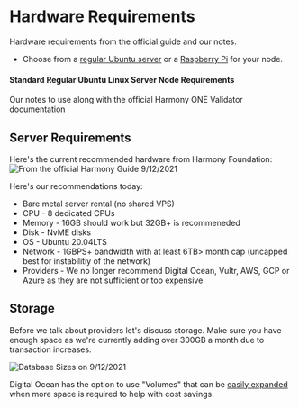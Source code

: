 # Hardware Requirements
Hardware requirements from the official guide and our notes.
- Choose from a [regular Ubuntu server](/official/hardware/standard) or a [Raspberry Pi](/official/hardware/rasppi) for your node.

#### Standard Regular Ubuntu Linux Server Node Requirements
Our notes to use along with the official Harmony ONE Validator documentation
## Server Requirements
Here's the current recommended hardware from Harmony Foundation:
![From the official Harmony Guide 9/12/2021](/cimage_20.png)

Here's our recommendations today:
- Bare metal server rental (no shared VPS)
- CPU - 8 dedicated CPUs
- Memory - 16GB should work but 32GB+ is recommeneded
- Disk - NvME disks
- OS - Ubuntu 20.04LTS
- Network - 1GBPS+ bandwidth with at least 6TB> month cap (uncapped best for instabilitiy of the network)
- Providers - We no longer recommend Digital Ocean, Vultr, AWS, GCP or Azure as they are not sufficient or too expensive
## Storage
Before we talk about providers let's discuss storage. Make sure you have enough space as we're currently adding over 300GB a month due to transaction increases.

![Database Sizes on 9/12/2021](/cimage_24.png)

Digital Ocean has the option to use "Volumes" that can be [easily expanded](https://docs.digitalocean.com/products/volumes/how-to/increase-size/) when more space is required to help with cost savings.
